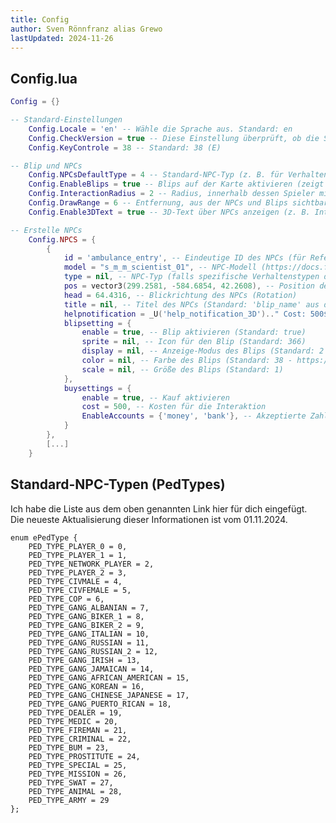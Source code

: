 ```yaml
---
title: Config
author: Sven Rönnfranz alias Grewo
lastUpdated: 2024-11-26
---
```


## Config.lua
```lua
Config = {}

-- Standard-Einstellungen
    Config.Locale = 'en' -- Wähle die Sprache aus. Standard: en
    Config.CheckVersion = true -- Diese Einstellung überprüft, ob die Script-Version aktuell ist. Grew_Versionchecker wird benötigt
    Config.KeyControle = 38 -- Standard: 38 (E)

-- Blip und NPCs
    Config.NPCsDefaultType = 4 -- Standard-NPC-Typ (z. B. für Verhalten oder Aussehen der NPCs)
    Config.EnableBlips = true -- Blips auf der Karte aktivieren (zeigt NPC-Standorte)
    Config.InteractionRadius = 2 -- Radius, innerhalb dessen Spieler mit NPCs interagieren können
    Config.DrawRange = 6 -- Entfernung, aus der NPCs und Blips sichtbar sind
    Config.Enable3DText = true -- 3D-Text über NPCs anzeigen (z. B. Interaktionshinweise)

-- Erstelle NPCs
    Config.NPCS = {
        {
            id = 'ambulance_entry', -- Eindeutige ID des NPCs (für Referenz oder Funktionen)
            model = "s_m_m_scientist_01", -- NPC-Modell (https://docs.fivem.net/docs/game-references/ped-models/)
            type = nil, -- NPC-Typ (falls spezifische Verhaltenstypen definiert sind)
            pos = vector3(299.2581, -584.6854, 42.2608), -- Position des NPCs im Spiel
            head = 64.4316, -- Blickrichtung des NPCs (Rotation)
            title = nil, -- Titel des NPCs (Standard: 'blip_name' aus der en.lua)
            helpnotification = _U('help_notification_3D').." Cost: 500$", -- Interaktionshinweis (Standard: 'help_notification' oder 'help_notification_3D')
            blipsetting = {
                enable = true, -- Blip aktivieren (Standard: true)
                sprite = nil, -- Icon für den Blip (Standard: 366)
                display = nil, -- Anzeige-Modus des Blips (Standard: 2 - https://docs.fivem.net/docs/game-references/blips)
                color = nil, -- Farbe des Blips (Standard: 38 - https://docs.fivem.net/docs/game-references/blips/#blip-colors)
                scale = nil, -- Größe des Blips (Standard: 1)
            },
            buysettings = {
                enable = true, -- Kauf aktivieren
                cost = 500, -- Kosten für die Interaktion
                EnableAccounts = {'money', 'bank'}, -- Akzeptierte Zahlungsmethoden
            }
        },
        [...]
    }
```

## Standard-NPC-Typen (PedTypes)

Ich habe die Liste aus dem oben genannten Link hier für dich eingefügt.<br/>
Die neueste Aktualisierung dieser Informationen ist vom 01.11.2024.
```
enum ePedType {
	PED_TYPE_PLAYER_0 = 0,
	PED_TYPE_PLAYER_1 = 1,
	PED_TYPE_NETWORK_PLAYER = 2,
	PED_TYPE_PLAYER_2 = 3,
	PED_TYPE_CIVMALE = 4,
	PED_TYPE_CIVFEMALE = 5,
	PED_TYPE_COP = 6,
	PED_TYPE_GANG_ALBANIAN = 7,
	PED_TYPE_GANG_BIKER_1 = 8,
	PED_TYPE_GANG_BIKER_2 = 9,
	PED_TYPE_GANG_ITALIAN = 10,
	PED_TYPE_GANG_RUSSIAN = 11,
	PED_TYPE_GANG_RUSSIAN_2 = 12,
	PED_TYPE_GANG_IRISH = 13,
	PED_TYPE_GANG_JAMAICAN = 14,
	PED_TYPE_GANG_AFRICAN_AMERICAN = 15,
	PED_TYPE_GANG_KOREAN = 16,
	PED_TYPE_GANG_CHINESE_JAPANESE = 17,
	PED_TYPE_GANG_PUERTO_RICAN = 18,
	PED_TYPE_DEALER = 19,
	PED_TYPE_MEDIC = 20,
	PED_TYPE_FIREMAN = 21,
	PED_TYPE_CRIMINAL = 22,
	PED_TYPE_BUM = 23,
	PED_TYPE_PROSTITUTE = 24,
	PED_TYPE_SPECIAL = 25,
	PED_TYPE_MISSION = 26,
	PED_TYPE_SWAT = 27,
	PED_TYPE_ANIMAL = 28,
	PED_TYPE_ARMY = 29
};
```